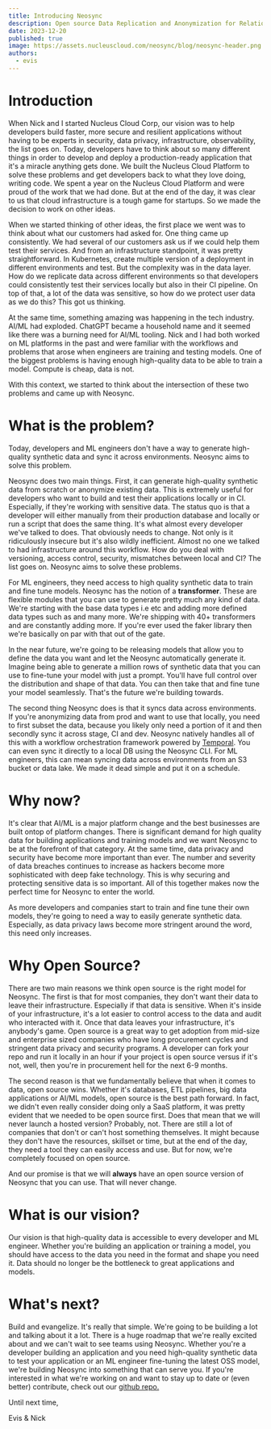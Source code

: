 ```yaml
---
title: Introducing Neosync
description: Open source Data Replication and Anonymization for Relational and Tabular Data
date: 2023-12-20
published: true
image: https://assets.nucleuscloud.com/neosync/blog/neosync-header.png
authors:
  - evis
---
```



# Introduction

When Nick and I started Nucleus Cloud Corp, our vision was to help developers build faster, more secure and resilient applications without having to be experts in security, data privacy, infrastructure, observability, the list goes on. Today, developers have to think about so many different things in order to develop and deploy a production-ready application that it's a miracle anything gets done. We built the Nucleus Cloud Platform to solve these problems and get developers back to what they love doing, writing code. We spent a year on the Nucleus Cloud Platform and were proud of the work that we had done. But at the end of the day, it was clear to us that cloud infrastructure is a tough game for startups. So we made the decision to work on other ideas.

When we started thinking of other ideas, the first place we went was to think about what our customers had asked for. One thing came up consistently. We had several of our customers ask us if we could help them test their services. And from an infrastructure standpoint, it was pretty straightforward. In Kubernetes, create multiple version of a deployment in different environments and test. But the complexity was in the data layer. How do we replicate data across different environments so that developers could consistently test their services locally but also in their CI pipeline. On top of that, a lot of the data was sensitive, so how do we protect user data as we do this? This got us thinking.

At the same time, something amazing was happening in the tech industry. AI/ML had exploded. ChatGPT became a household name and it seemed like there was a burning need for AI/ML tooling. Nick and I had both worked on ML platforms in the past and were familiar with the workflows and problems that arose when engineers are training and testing models. One of the biggest problems is having enough high-quality data to be able to train a model. Compute is cheap, data is not.

With this context, we started to think about the intersection of these two problems and came up with Neosync.

# What is the problem?

Today, developers and ML engineers don't have a way to generate high-quality synthetic data and sync it across environments. Neosync aims to solve this problem.

Neosync does two main things. First, it can generate high-quality synthetic data from scratch or anonymize existing data. This is extremely useful for developers who want to build and test their applications locally or in CI. Especially, if they're working with sensitive data. The status quo is that a developer will either manually <InlineBlogCode children='PGDUMP' /> from their production database and <InlineBlogCode children='PGRESTORE' /> locally or run a script that does the same thing. It's what almost every developer we've talked to does. That obviously needs to change. Not only is it ridiculously insecure but it's also wildly inefficient.
Almost no one we talked to had infrastructure around this workflow. How do you deal with versioning, access control, security, mismatches between local and CI? The list goes on. Neosync aims to solve these problems.

For ML engineers, they need access to high quality synthetic data to train and fine tune models. Neosync has the notion of a **transformer**. These are flexible modules that you can use to generate pretty much any kind of data. We're starting with the base data types i.e <InlineBlogCode children='float64, int64, strings' /> etc and adding more defined data types such as <InlineBlogCode children='first_name, last_name, address, ssn' /> and many more. We're shipping with 40+ transformers and are constantly adding more. If you're ever used the faker library then we're basically on par with that out of the gate.

In the near future, we're going to be releasing models that allow you to define the data you want and let the Neosync automatically generate it. Imagine being able to generate a million rows of synthetic data that you can use to fine-tune your model with just a prompt. You'll have full control over the distribution and shape of that data. You can then take that and fine tune your model seamlessly. That's the future we're building towards.

The second thing Neosync does is that it syncs data across environments. If you're anonymizing data from prod and want to use that locally, you need to first subset the data, because you likely only need a portion of it and then secondly sync it across stage, CI and dev. Neosync natively handles all of this with a workflow orchestration framework powered by [Temporal](temporal.io). You can even sync it directly to a local DB using the Neosync CLI. For ML engineers, this can mean syncing data across environments from an S3 bucket or data lake. We made it dead simple and put it on a schedule.

# Why now?

It's clear that AI/ML is a major platform change and the best businesses are built ontop of platform changes. There is significant demand for high quality data for building applications and training models and we want Neosync to be at the forefront of that category. At the same time, data privacy and security have become more important than ever. The number and severity of data breaches continues to increase as hackers become more sophisticated with deep fake technology. This is why securing and protecting sensitive data is so important. All of this together makes now the perfect time for Neosync to enter the world.

As more developers and companies start to train and fine tune their own models, they're going to need a way to easily generate synthetic data. Especially, as data privacy laws become more stringent around the word, this need only increases.

# Why Open Source?

There are two main reasons we think open source is the right model for Neosync. The first is that for most companies, they don't want their data to leave their infrastructure. Especially if that data is sensitive. When it's inside of your infrastructure, it's a lot easier to control access to the data and audit who interacted with it. Once that data leaves your infrastructure, it's anybody's game. Open source is a great way to get adoption from mid-size and enterprise sized companies who have long procurement cycles and stringent data privacy and security programs. A developer can fork your repo and run it locally in an hour if your project is open source versus if it's not, well, then you're in procurement hell for the next 6-9 months.

The second reason is that we fundamentally believe that when it comes to data, open source wins. Whether it's databases, ETL pipelines, big data applications or AI/ML models, open source is the best path forward. In fact, we didn't even really consider doing only a SaaS platform, it was pretty evident that we needed to be open source first. Does that mean that we will never launch a hosted version? Probably, not. There are still a lot of companies that don't or can't host something themselves. It might because they don't have the resources, skillset or time, but at the end of the day, they need a tool they can easily access and use. But for now, we're completely focused on open source.

And our promise is that we will **always** have an open source version of Neosync that you can use. That will never change.

# What is our vision?

Our vision is that high-quality data is accessible to every developer and ML engineer. Whether you're building an application or training a model, you should have access to the data you need in the format and shape you need it. Data should no longer be the bottleneck to great applications and models.

# What's next?

Build and evangelize. It's really that simple. We're going to be building a lot and talking about it a lot. There is a huge roadmap that we're really excited about and we can't wait to see teams using Neosync. Whether you're a developer building an application and you need high-quality synthetic data to test your application or an ML engineer fine-tuning the latest OSS model, we're building Neosync into something that can serve you. If you're interested in what we're working on and want to stay up to date or (even better) contribute, check out our [github repo.](https://github.com/nucleuscloud/neosync)

Until next time,

Evis & Nick
